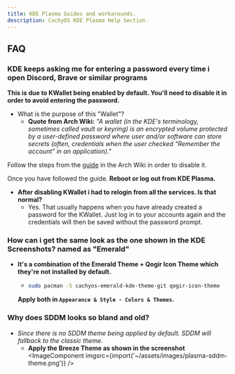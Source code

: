 ```yaml
---
title: KDE Plasma Guides and workarounds.
description: CachyOS KDE Plasma Help Section.
---
```



## FAQ

### KDE keeps asking me for entering a password every time i open Discord, Brave or similar programs

**This is due to KWallet being enabled by default. You'll need to disable it in order to avoid entering the password.**
- What is the purpose of this "Wallet"?
  - **Quote from Arch Wiki:** *"A wallet (in the KDE's terminology, sometimes called vault or keyring) is an encrypted volume protected by a user-defined password where user and/or software can store secrets (often, credentials when the user checked "Remember the account" in an application)."*

Follow the steps from the [guide](https://wiki.archlinux.org/title/KDE_Wallet#Disable_KWallet) in the Arch Wiki in order to disable it.

Once you have followed the guide. **Reboot or log out from KDE Plasma.**

- **After disabling KWallet i had to relogin from all the services. Is that normal?**
  - Yes. That usually happens when you have already created a password for the KWallet. Just log in to your accounts again and the credentials will then be saved without the password prompt.

### How can i get the same look as the one shown in the KDE Screenshots? named as "Emerald"

- **It's a combination of the Emerald Theme + Qogir Icon Theme which they're not installed by default.**
  - ```sh title='Install both with the following command'
    sudo pacman -S cachyos-emerald-kde-theme-git qogir-icon-theme
    ```
  **Apply both in `Appearance & Style - Colors & Themes`.**

### Why does SDDM looks so bland and old?

- *Since there is no SDDM theme being applied by default. SDDM will fallback to the classic theme.*
  - **Apply the Breeze Theme as shown in the screenshot**
    <br />
    <ImageComponent imgsrc={import('~/assets/images/plasma-sddm-theme.png')} />
